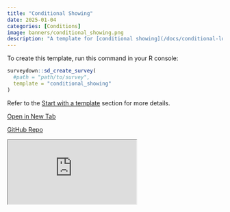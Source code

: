 ```yaml
---
title: "Conditional Showing"
date: 2025-01-04
categories: [Conditions]
image: banners/conditional_showing.png
description: "A template for [conditional showing](/docs/conditional-logic.html#conditional-showing)."
---
```


To create this template, run this command in your R console:

```r
surveydown::sd_create_survey(
  #path = "path/to/survey",
  template = "conditional_showing"
)
```

Refer to the [Start with a template](/docs/getting-started.html#start-with-a-template) section for more details.

::: {.d-flex .justify-content-center .flex-wrap .text-center}

[<i class="fas fa-external-link-alt"></i> Open in New Tab](https://surveydown.shinyapps.io/conditional_showing/){.template-button .m-1 style="width: 200px;"}

[<i class="fab fa-github"></i> GitHub Repo](https://github.com/surveydown-dev/template_conditional_showing){.template-button .m-1 style="width: 200px;"}

:::

<div class="template-iframe-container">
<iframe src="https://surveydown.shinyapps.io/conditional_showing/" class="template-iframe"></iframe>
</div>
